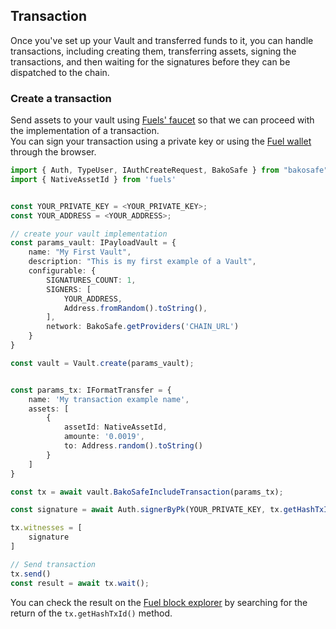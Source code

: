 ## Transaction

Once you've set up your Vault and transferred funds to it, you can handle transactions, 
including creating them, transferring assets, signing the transactions, 
and then waiting for the signatures before they can be dispatched to the chain.


### Create a transaction

Send assets to your vault using [Fuels' faucet](https://faucet-beta-5.fuel.network/) 
so that we can proceed with the implementation of a transaction.
<br/>
You can sign your transaction using a private key or using the [Fuel wallet](https://chromewebstore.google.com/detail/fuel-wallet/dldjpboieedgcmpkchcjcbijingjcgok) through the browser.

```ts
import { Auth, TypeUser, IAuthCreateRequest, BakoSafe } from "bakosafe"
import { NativeAssetId } from 'fuels'


const YOUR_PRIVATE_KEY = <YOUR_PRIVATE_KEY>;
const YOUR_ADDRESS = <YOUR_ADDRESS>;

// create your vault implementation
const params_vault: IPayloadVault = {
    name: "My First Vault",
    description: "This is my first example of a Vault",
    configurable: {
        SIGNATURES_COUNT: 1,
        SIGNERS: [
            YOUR_ADDRESS,
            Address.fromRandom().toString(),
        ],
        network: BakoSafe.getProviders('CHAIN_URL')
    }
}

const vault = Vault.create(params_vault);


const params_tx: IFormatTransfer = {
    name: 'My transaction example name',
    assets: [
        {
            assetId: NativeAssetId,
            amounte: '0.0019',
            to: Address.random().toString()
        }
    ]
}

const tx = await vault.BakoSafeIncludeTransaction(params_tx);

const signature = await Auth.signerByPk(YOUR_PRIVATE_KEY, tx.getHashTxId());

tx.witnesses = [
    signature
]

// Send transaction
tx.send()
const result = await tx.wait();

```

You can check the result on the [Fuel block explorer](https://app.fuel.network/) by searching for the return of the `tx.getHashTxId()` method.